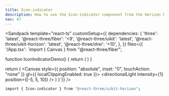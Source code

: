 ```yaml
---
title: Icon-indicator
description: How to use the Icon-indicator component from the Horizon kit.
nav: 47
---
```


<Sandpack
  template="react-ts"
  customSetup={{
    dependencies: {
      'three': 'latest',
      '@react-three/fiber': '<9',
      '@react-three/uikit': 'latest',
      '@react-three/uikit-horizon': 'latest',
      '@react-three/drei': '<10',
    },
  }}
  files={{
    '/App.tsx': `import { Canvas } from "@react-three/fiber";

function IconIndicatorDemo() {
  return (
    <Container flexDirection="row" gap={8}>
      <IconIndicator variant="none" />
      <IconIndicator variant="good" />
      <IconIndicator variant="poor" />
      <IconIndicator variant="bad" />
    </Container>
  )
}



  return (
    <Canvas style={{ position: "absolute", inset: "0", touchAction: "none" }} gl={{ localClippingEnabled: true }}>
      <ambientLight intensity={0.5} />
      <directionalLight intensity={1} position={[-5, 5, 10]} />
      <Fullscreen
        overflow="scroll"
        flexDirection="column"
        alignItems="center"
        padding={32}
      >
        <IconIndicatorDemo />
      </Fullscreen>
    </Canvas>
  )
}`}}
/>

```bash
import { Icon-indicator } from "@react-three/uikit-horizon";
```